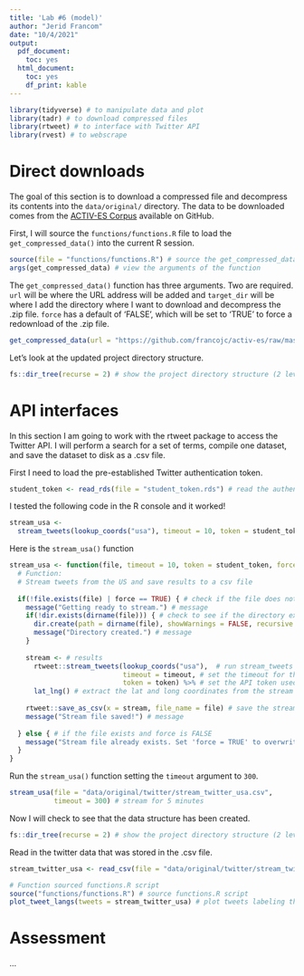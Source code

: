 ```yaml
---
title: 'Lab #6 (model)'
author: "Jerid Francom"
date: "10/4/2021"
output: 
  pdf_document: 
    toc: yes
  html_document: 
    toc: yes
    df_print: kable
---
```


```r
library(tidyverse) # to manipulate data and plot
library(tadr) # to download compressed files
library(rtweet) # to interface with Twitter API
library(rvest) # to webscrape
```


# Direct downloads

The goal of this section is to download a compressed file and decompress its contents into the `data/original/` directory. The data to be downloaded comes from the [ACTIV-ES Corpus](https://github.com/francojc/activ-es) available on GitHub.

First, I will source the `functions/functions.R` file to load the `get_compressed_data()` into the current R session.

```r
source(file = "functions/functions.R") # source the get_compressed_data function
args(get_compressed_data) # view the arguments of the function
```

The `get_compressed_data()` function has three arguments. Two are required. `url` will be where the URL address will be added and `target_dir` will be where I add the directory where I want to download and decompress the .zip file. `force` has a default of 'FALSE', which will be set to 'TRUE' to force a redownload of the .zip file.

```r
get_compressed_data(url = "https://github.com/francojc/activ-es/raw/master/activ-es-v.02/corpus/tagged.zip", target_dir = "data/original/actives/") # download and decompress
```

Let's look at the updated project directory structure.

```r
fs::dir_tree(recurse = 2) # show the project directory structure (2 levels deep)
```


# API interfaces

In this section I am going to work with the rtweet package to access the Twitter API. I will perform a search for a set of terms, compile one dataset, and save the dataset to disk as a .csv file. 

First I need to load the pre-established Twitter authentication token. 

```r
student_token <- read_rds(file = "student_token.rds") # read the authentication token .rds file
```

I tested the following code in the R console and it worked!

```r
stream_usa <- 
  stream_tweets(lookup_coords("usa"), timeout = 10, token = student_token) # NOT RUN (test in R Console)
```

Here is the `stream_usa()` function

```r
stream_usa <- function(file, timeout = 10, token = student_token, force = FALSE) {
  # Function:
  # Stream tweets from the US and save results to a csv file
  
  if(!file.exists(file) | force == TRUE) { # check if the file does not exist or force is set to TRUE
    message("Getting ready to stream.") # message
    if(!dir.exists(dirname(file))) { # check to see if the directory exists
      dir.create(path = dirname(file), showWarnings = FALSE, recursive = TRUE) # create the necessary directory structure
      message("Directory created.") # message
    }
    
    stream <- # results
      rtweet::stream_tweets(lookup_coords("usa"),  # run stream_tweets for tweets from within the US
                            timeout = timeout, # set the timeout for the stream
                            token = token) %>% # set the API token used
      lat_lng() # extract the lat and long coordinates from the stream results
    
    rtweet::save_as_csv(x = stream, file_name = file) # save the stream object as a csv file
    message("Stream file saved!") # message
    
  } else { # if the file exists and force is FALSE
    message("Stream file already exists. Set 'force = TRUE' to overwrite existing data.")
  }
}
```


Run the `stream_usa()` function setting the `timeout` argument to `300`.

```r
stream_usa(file = "data/original/twitter/stream_twitter_usa.csv", 
           timeout = 300) # stream for 5 minutes
```

Now I will check to see that the data structure has been created.

```r
fs::dir_tree(recurse = 2) # show the project directory structure (2 levels deep)
```


Read in the twitter data that was stored in the .csv file.

```r
stream_twitter_usa <- read_csv(file = "data/original/twitter/stream_twitter_usa.csv") # Read streamed twitter data
```


```r
# Function sourced functions.R script
source("functions/functions.R") # source functions.R script
plot_tweet_langs(tweets = stream_twitter_usa) # plot tweets labeling the languages by color
```


# Assessment

...
